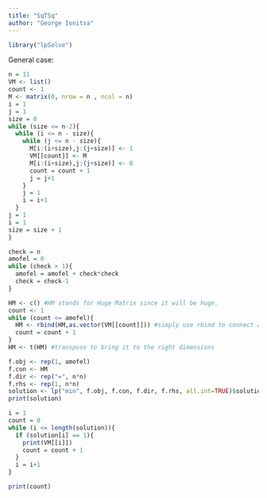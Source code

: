 ---
title: "SqTSq"
author: "George Ionitsa"
---

```{r}
library("lpSolve")
```

General case:

```{r}
n = 11
VM <- list()
count <- 1
M <- matrix(0, nrow = n , ncol = n)
i = 1
j = 1
size = 0 
while (size <= n-2){
  while (i <= n - size){
    while (j <= n - size){
      M[i:(i+size),j:(j+size)] <- 1
      VM[[count]] <- M
      M[i:(i+size),j:(j+size)] <- 0
      count = count + 1
      j = j+1
    }
    j = 1
    i = i+1
  }
j = 1
i = 1  
size = size + 1
}

check = n
amofel = 0
while (check > 1){
  amofel = amofel + check*check
  check = check-1
} 

HM <- c() #HM stands for Huge Matrix since it will be huge. 
count <- 1
while (count <= amofel){
  HM <- rbind(HM,as.vector(VM[[count]])) #simply use rbind to connect arrays 
  count = count + 1 
} 
HM <- t(HM) #transpose to bring it to the right dimensions

f.obj <- rep(1, amofel)
f.con <- HM
f.dir <- rep("=", n*n)
f.rhs <- rep(1, n*n)
solution <- lp("min", f.obj, f.con, f.dir, f.rhs, all.int=TRUE)$solution
print(solution)

i = 1
count = 0
while (i <= length(solution)){
  if (solution[i] == 1){
    print(VM[[i]])
    count = count + 1
  }
  i = i+1
}

print(count)
```